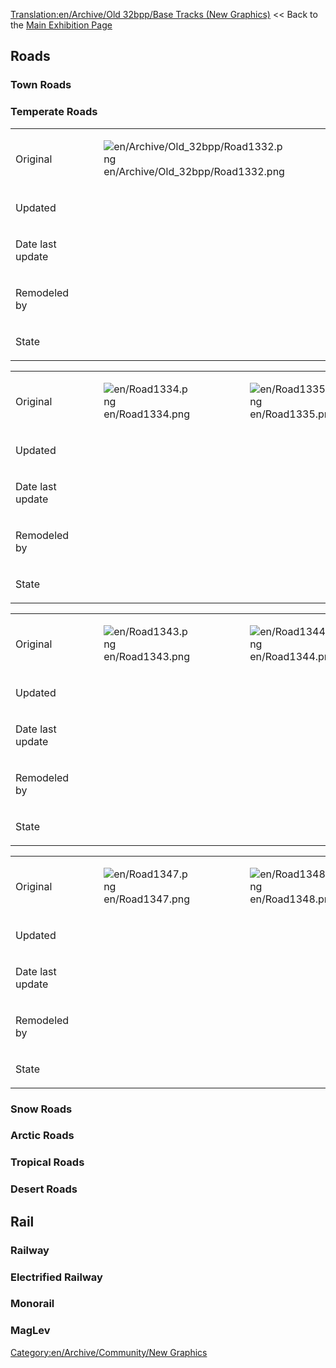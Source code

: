 [[Translation:en/Archive/Old 32bpp/Base Tracks (New Graphics)]]
<< Back to the [[en/Archive/Old 32bpp/32bpp graphics development tracker (extra zoom)|Main Exhibition Page]]

== Roads ==
=== Town Roads ===

=== Temperate Roads ===
{| border=1 style="background:#e7ebff;"
!
! 
!
!
! 
!
!
|-
!Original
|[[File:en/Archive/Old 32bpp/Road1332.png]]
|[[File:en/Road1333.png]]
|[[File:en/Road1339.png]]
|[[File:en/Road1340.png]]
|[[File:en/Road1341.png]]
|[[File:en/Road1342.png]]
|-
!Updated
|
|
|
|
|
|
|-
!Date last update
|
|
|
|
|
|
|-
!Remodeled by
|
|
|
|
|
|
|-
!State
{{en/Archive/Old 32bpp/Unclaimed}}
{{en/Archive/Old 32bpp/Unclaimed}}
{{en/Archive/Old 32bpp/Unclaimed}}
{{en/Archive/Old 32bpp/Unclaimed}}
{{en/Archive/Old 32bpp/Unclaimed}}
{{en/Archive/Old 32bpp/Unclaimed}}
|}

{| border=1 style="background:#e7ebff;"
!
! 
!
!
! 
!
|-
!Original
|[[File:en/Road1334.png]]
|[[File:en/Road1335.png]]
|[[File:en/Road1336.png]]
|[[File:en/Road1337.png]]
|[[File:en/Road1338.png]]
|-
!Updated
|
|
|
|
|
|-
!Date last update
|
|
|
|
|
|-
!Remodeled by
|
|
|
|
|
|-
!State
{{en/Archive/Old 32bpp/Unclaimed}}
{{en/Archive/Old 32bpp/Unclaimed}}
{{en/Archive/Old 32bpp/Unclaimed}}
{{en/Archive/Old 32bpp/Unclaimed}}
{{en/Archive/Old 32bpp/Unclaimed}}
|}

{| border=1 style="background:#e7ebff;"
!
!
!
!
!
|-
!Original
|[[File:en/Road1343.png]]
|[[File:en/Road1344.png]]
|[[File:en/Road1345.png]]
|[[File:en/Road1346.png]]
|-
!Updated
|
|
|
|
|-
!Date last update
|
|
|
|
|-
!Remodeled by
|
|
|
|
|-
!State
{{en/Archive/Old 32bpp/Unclaimed}}
{{en/Archive/Old 32bpp/Unclaimed}}
{{en/Archive/Old 32bpp/Unclaimed}}
{{en/Archive/Old 32bpp/Unclaimed}}
|}

{| border=1 style="background:#e7ebff;"
!
!
!
!
!
|-
!Original
|[[File:en/Road1347.png]]
|[[File:en/Road1348.png]]
|[[File:en/Road1349.png]]
|[[File:en/Road1350.png]]
|-
!Updated
|
|
|
|
|-
!Date last update
|
|
|
|
|-
!Remodeled by
|
|
|
|
|-
!State
{{en/Archive/Old 32bpp/Unclaimed}}
{{en/Archive/Old 32bpp/Unclaimed}}
{{en/Archive/Old 32bpp/Unclaimed}}
{{en/Archive/Old 32bpp/Unclaimed}}
|}

=== Snow Roads ===

=== Arctic Roads ===

=== Tropical Roads ===

=== Desert Roads ===

== Rail ==
=== Railway ===

=== Electrified Railway ===

=== Monorail ===

=== MagLev ===
[[Category:en/Archive/Community/New Graphics]]